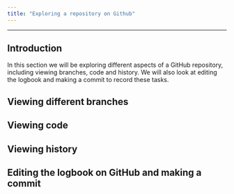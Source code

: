 ```yaml
---
title: "Exploring a repository on Github"
---
```


------------------------------------------------------------------------

## Introduction

In this section we will be exploring different aspects of a GitHub repository, including viewing branches, code and history. We will also look at editing the logbook and making a commit to record these tasks. 

## Viewing different branches 

## Viewing code

## Viewing history 

## Editing the logbook on GitHub and making a commit 

